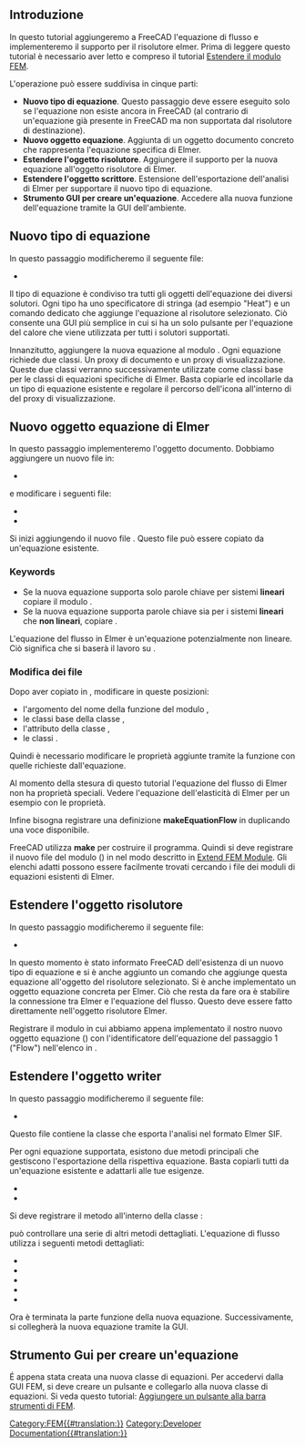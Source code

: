 <languages/>

{{TutorialInfo/it
|Topic=Aggiungere equazioni FEM 
|Level= 
|Time= 
|Author=[[User:M42kus|M42kus]]
|FCVersion=
|Files=
}}

<span id="Introduction"></span>
== Introduzione ==

In questo tutorial aggiungeremo a FreeCAD l'equazione di flusso e implementeremo il supporto per il risolutore elmer. Prima di leggere questo tutorial è necessario aver letto e compreso il tutorial [[Extend_FEM_Module/it| Estendere il modulo FEM]].

L'operazione può essere suddivisa in cinque parti:
* '''Nuovo tipo di equazione'''. Questo passaggio deve essere eseguito solo se l'equazione non esiste ancora in FreeCAD (al contrario di un'equazione già presente in FreeCAD ma non supportata dal risolutore di destinazione).
* '''Nuovo oggetto equazione'''. Aggiunta di un oggetto documento concreto che rappresenta l'equazione specifica di Elmer.
* '''Estendere l'oggetto risolutore'''. Aggiungere il supporto per la nuova equazione all'oggetto risolutore di Elmer.
* '''Estendere l'oggetto scrittore'''. Estensione dell'esportazione dell'analisi di Elmer per supportare il nuovo tipo di equazione.
* '''Strumento GUI per creare un'equazione'''. Accedere alla nuova funzione dell'equazione tramite la GUI dell'ambiente.

<span id="New_equation_type"></span>
== Nuovo tipo di equazione ==

In questo passaggio modificheremo il seguente file:

* {{FileName|src/Mod/Fem/femsolver/equationbase.py}}

Il tipo di equazione è condiviso tra tutti gli oggetti dell'equazione dei diversi solutori. Ogni tipo ha uno specificatore di stringa (ad esempio "Heat") e un comando dedicato che aggiunge l'equazione al risolutore selezionato. Ciò consente una GUI più semplice in cui si ha un solo pulsante per l'equazione del calore che viene utilizzata per tutti i solutori supportati.

Innanzitutto, aggiungere la nuova equazione al modulo {{Incode|equationbase.py}}. Ogni equazione richiede due classi. Un proxy di documento e un proxy di visualizzazione. Queste due classi verranno successivamente utilizzate come classi base per le classi di equazioni specifiche di Elmer. Basta copiarle ed incollarle da un tipo di equazione esistente e regolare il percorso dell'icona all'interno di {{Incode|getIcon(self)}} del proxy di visualizzazione.

{{Code|code=
class FlowProxy(BaseProxy):
    pass

class FlowViewProxy(BaseViewProxy):
    def getIcon(self):
        return ":/icons/FEM_EquationFlow.svg"
}}

<span id="New_Elmer&#039;s_equation_object"></span>
== Nuovo oggetto equazione di Elmer ==

In questo passaggio implementeremo l'oggetto documento. Dobbiamo aggiungere un nuovo file {{Incode|flow.py}} in:

* {{FileName|src/Mod/Fem/femsolver/elmer/equations/flow.py}}

e modificare i seguenti file:

* {{FileName|src/Mod/Fem/ObjectsFem.py}}
* {{FileName|src/Mod/Fem/CMakeLists.txt}}

Si inizi aggiungendo il nuovo file {{Incode|flow.py}}. Questo file può essere copiato da un'equazione esistente.

=== Keywords ===

* Se la nuova equazione supporta solo parole chiave per sistemi '''lineari''' copiare il modulo {{Incode|femsolver/elmer/equations/elasticity.py}}.
* Se la nuova equazione supporta parole chiave sia per i sistemi '''lineari''' che '''non lineari''', copiare {{Incode|femsolver/elmer/equations/heat.py}}. 

L'equazione del flusso in Elmer è un'equazione potenzialmente non lineare. Ciò significa che si baserà il lavoro su {{Incode|heat.py}}.

<span id="Editing_files"></span>
=== Modifica dei file ===

Dopo aver copiato {{Incode|heat.py}} in {{Incode|flow.py}}, modificare {{Incode|flow.py}} in queste posizioni:
* l'argomento del nome della funzione del modulo {{Incode|create}},
* le classi base della classe {{Incode|Proxy}},
* l'attributo {{Incode|Type}} della classe {{Incode|Proxy}},
* le classi {{Incode|ViewProxy}}.

{{Code|code=
def create(doc, name="'''Flow'''"):
    return femutils.createObject(
        doc, name, Proxy, ViewProxy)

class Proxy(nonlinear.Proxy, equationbase.'''Flow'''Proxy):

    Type = "Fem::EquationElmer'''Flow'''"

    def __init__(self, obj):
        super(Proxy, self).__init__(obj)
        obj.Priority = 10

class ViewProxy(nonlinear.ViewProxy, equationbase.'''Flow'''ViewProxy):
    pass
}}

Quindi è necessario modificare le proprietà aggiunte tramite la funzione {{Incode|obj.addProperty(..)}} con quelle richieste dall'equazione.

Al momento della stesura di questo tutorial l'equazione del flusso di Elmer non ha proprietà speciali. Vedere l'equazione dell'elasticità di Elmer per un esempio con le proprietà.

Infine bisogna registrare una definizione '''makeEquationFlow''' in {{Incode|src/Mod/Fem/ObjectsFem.py}} duplicando una voce disponibile.

FreeCAD utilizza '''make''' per costruire il programma. Quindi si deve registrare il nuovo file del modulo ({{Incode|flow.py}}) in {{Incode|src/Mod/Fem/CMakeLists.txt}} nel modo descritto in [https://www.freecadweb.org/wiki/Extend_FEM_Module Extend FEM Module]. Gli elenchi adatti possono essere facilmente trovati cercando i file dei moduli di equazioni esistenti di Elmer.

<span id="Extend_Solver_Object"></span>
== Estendere l'oggetto risolutore ==

In questo passaggio modificheremo il seguente file:

* {{FileName|src/Mod/Fem/femsolver/elmer/solver.py}}

In questo momento è stato informato FreeCAD dell'esistenza di un nuovo tipo di equazione e si è anche aggiunto un comando che aggiunge questa equazione all'oggetto del risolutore selezionato. Si è anche implementato un oggetto equazione concreta per Elmer. Ciò che resta da fare ora è stabilire la connessione tra Elmer e l'equazione del flusso. Questo deve essere fatto direttamente nell'oggetto risolutore Elmer.

Registrare il modulo in cui abbiamo appena implementato il nostro nuovo oggetto equazione ({{Incode|flow.py}}) con l'identificatore dell'equazione del passaggio 1 ("Flow") nell'elenco {{Incode|_EQUATIONS}} in {{Incode| elmer/solver.py}}.

{{Code|code=
from .equations import electrostatic
+from .equations import flow

...

_EQUATIONS = {
    "Heat": heat,
    "Elasticity": elasticity,
+    "Flow": flow,
}
}}

<span id="Extend_writer_object"></span>
== Estendere l'oggetto writer ==

In questo passaggio modificheremo il seguente file:

* {{FileName|src/Mod/Fem/femsolver/elmer/writer.py}}

Questo file contiene la classe {{Incode|Writer}} che esporta l'analisi nel formato Elmer SIF.

Per ogni equazione supportata, esistono due metodi principali che gestiscono l'esportazione della rispettiva equazione. Basta copiarli tutti da un'equazione esistente e adattarli alle tue esigenze.

* {{Incode|_getFlowSolver}}
* {{Incode|_handleFlow}}

Si deve registrare il metodo {{Incode|_handleFlow}} all'interno della classe {{Incode|Writer}}:

{{Code|code=
class Writer(object):
...
    def write(self):
...
        self._handleFlow()

...

}}

{{Incode|_handleFlow}} può controllare una serie di altri metodi dettagliati. L'equazione di flusso utilizza i seguenti metodi dettagliati:

* {{Incode|_handleFlowConstants}}
* {{Incode|_handleFlowMaterial}}
* {{Incode|_handleFlowInitialVelocity}}
* {{Incode|_handleFlowBndConditions}}
* {{Incode|_handleFlowEquation}}

Ora è terminata la parte funzione della nuova equazione. Successivamente, si collegherà la nuova equazione tramite la GUI.

<span id="Gui_tool_to_create_an_equation"></span>
== Strumento Gui per creare un'equazione ==

É appena stata creata una nuova classe di equazioni. Per accedervi dalla GUI FEM, si deve creare un pulsante e collegarlo alla nuova classe di equazioni. Si veda questo tutorial: [[Add_Button_to_FEM_Toolbar_Tutorial/it|Aggiungere un pulsante alla barra strumenti di FEM]].

[[Category:FEM{{#translation:}}]]
[[Category:Developer Documentation{{#translation:}}]]